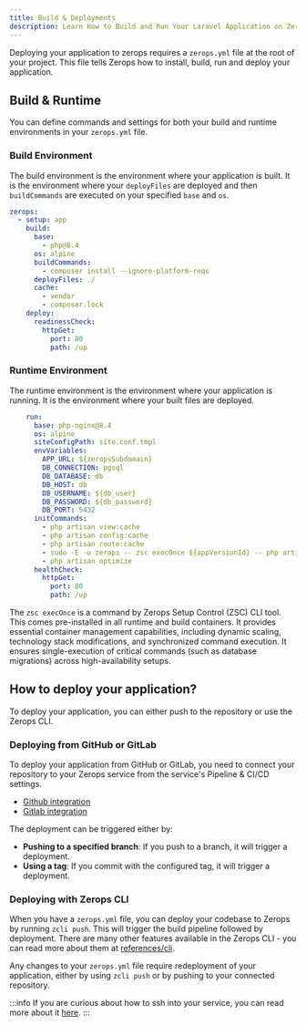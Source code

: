 ```yaml
---
title: Build & Deployments
description: Learn How to Build and Run Your Laravel Application on Zerops
---
```


Deploying your application to zerops requires a `zerops.yml` file at the root of your project. This file tells Zerops how to install, build, run and deploy your application.

## Build & Runtime

You can define commands and settings for both your build and runtime environments in your `zerops.yml` file.

### Build Environment

The build environment is the environment where your application is built. It is the environment where your `deployFiles` are deployed and then `buildCommands` are executed on your specified `base` and `os`.

```yml
zerops:
  - setup: app
    build:
      base:
        - php@8.4
      os: alpine
      buildCommands:
        - composer install --ignore-platform-reqs
      deployFiles: ./
      cache:
        - vendor
        - composer.lock
    deploy:
      readinessCheck:
        httpGet:
          port: 80
          path: /up
```

### Runtime Environment

The runtime environment is the environment where your application is running. It is the environment where your built files are deployed.

```yml
    run:
      base: php-nginx@8.4
      os: alpine
      siteConfigPath: site.conf.tmpl
      envVariables:
        APP_URL: ${zeropsSubdomain}
        DB_CONNECTION: pgsql
        DB_DATABASE: db
        DB_HOST: db
        DB_USERNAME: ${db_user}
        DB_PASSWORD: ${db_password}
        DB_PORT: 5432
      initCommands:
        - php artisan view:cache
        - php artisan config:cache
        - php artisan route:cache
        - sudo -E -u zerops -- zsc execOnce ${appVersionId} -- php artisan migrate --force
        - php artisan optimize
      healthCheck:
        httpGet:
          port: 80
          path: /up
```

The `zsc execOnce` is a command by Zerops Setup Control (ZSC) CLI tool. This comes pre-installed in all runtime and build containers.
It provides essential container management capabilities, including dynamic scaling, technology stack
modifications, and synchronized command execution. It ensures single-execution of critical commands (such as database migrations) across high-availability
setups.


## How to deploy your application?

To deploy your application, you can either push to the repository or use the Zerops CLI.

### Deploying from GitHub or GitLab

To deploy your application from GitHub or GitLab, you need to connect your repository to your Zerops service from the service's Pipeline & CI/CD settings.

- [Github integration](/references/github-integration)
- [Gitlab integration](/references/gitlab-integration)

The deployment can be triggered either by:

- **Pushing to a specified branch**: If you push to a branch, it will trigger a deployment.
- **Using a tag**: If you commit with the configured tag, it will trigger a deployment.


### Deploying with Zerops CLI

When you have a `zerops.yml` file, you can deploy your codebase to Zerops by running `zcli push`. This will trigger the build pipeline followed by deployment. 
There are many other features available in the Zerops CLI - you can read more about them at [references/cli](/references/cli).

Any changes to your `zerops.yml` file require redeployment of your application, either by using `zcli push` or by pushing to your connected repository.

:::info
If you are curious about how to ssh into your service, you can read more about it [here](/references/ssh).
:::